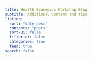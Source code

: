 ```yaml
---
title: Health Economics Workshop Blog
subtitle: Additional content and tips 
listing:
  sort: "date desc"
  contents: "posts"
  sort-ui: false
  filter-ui: false
  categories: true
  feed: true
search: false
---
```

